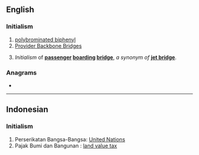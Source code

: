==English==

===Initialism===
{{rfc-header|Initialism}}
{{head|en|initialism}}

# [[polybrominated biphenyl]]
# [[w:Provider Backbone Bridges|Provider Backbone Bridges]]
# {{lb|en|aviation|_|jargon}} ''Initialism'' of '''[[passenger]] [[boarding]] [[bridge]]''', ''a synonym of'' '''[[jet bridge]]'''.

===Anagrams===
* {{anagrams|en|BBP}}

----

==Indonesian==

===Initialism===
{{rfc-header|Initialism}}
{{head|id|initialism}}

# Perserikatan Bangsa-Bangsa: [[United Nations]]
# Pajak Bumi dan Bangunan : [[land value tax]]